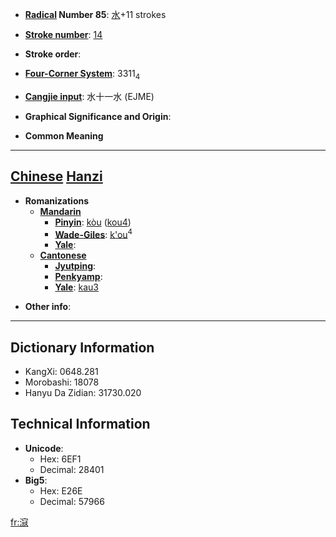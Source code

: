 * '''[[Wiktionary:Chinese radical index| Radical]] Number 85''': [[Wiktionary:Chinese radical index 水|水]]+11 strokes

* '''[[Wiktionary:Chinese total strokes index|Stroke number]]''': [[Wiktionary:Chinese total strokes index 14|14]]

* '''Stroke order''': 

* '''[[Wiktionary:Chinese four corner index|Four-Corner System]]''': 3311<sub>4</sub>

* '''[[Wiktionary:Chinese Cangjie index|Cangjie input]]''': 水十一水 (EJME)

* '''Graphical Significance and Origin''': 

* '''Common Meaning'''

----

== [[Chinese]] [[Hanzi]] ==

* '''Romanizations'''
** '''[[Mandarin]]'''
*** '''[[Pinyin]]''': [[kòu]] ([[kou4]])
*** '''[[Wade-Giles]]''': [[k'ou]]<sup>4</sup>
*** '''[[Yale]]''': 
** '''[[Cantonese]]'''
*** '''[[Jyutping]]''':
*** '''[[Penkyamp]]''': 
*** '''[[Yale]]''': [[kau3]]

* '''Other info''': 

----

== Dictionary Information ==

* KangXi: 0648.281
* Morobashi: 18078
* Hanyu Da Zidian: 31730.020

== Technical Information ==

* '''Unicode''':
** Hex: 6EF1
** Decimal: 28401
* '''Big5''':
** Hex: E26E
** Decimal: 57966

[[fr:滱]]